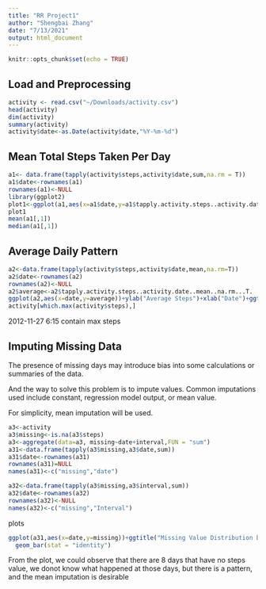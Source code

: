 ```yaml
---
title: "RR Project1"
author: "Shengbai Zhang"
date: "7/13/2021"
output: html_document
---
```


```r
knitr::opts_chunk$set(echo = TRUE)
```

## Load and Preprocessing 

```r
activity <- read.csv("~/Downloads/activity.csv")
head(activity)
dim(activity)
summary(activity)
activity$date<-as.Date(activity$date,"%Y-%m-%d")
```

## Mean Total Steps Taken Per Day

```r
a1<- data.frame(tapply(activity$steps,activity$date,sum,na.rm = T))
a1$date<-rownames(a1)
rownames(a1)<-NULL
library(ggplot2)
plot1<-ggplot(a1,aes(x=a1$date,y=a1$tapply.activity.steps..activity.date..sum..na.rm...T.))+geom_bar(stat="identity")+ylab("Total Steps")+xlab("Date")+ggtitle("Steps per Day")
plot1
mean(a1[,1])
median(a1[,1])
```

## Average Daily Pattern

```r
a2<-data.frame(tapply(activity$steps,activity$date,mean,na.rm=T))
a2$date<-rownames(a2)
rownames(a2)<-NULL
a2$average<-a2$tapply.activity.steps..activity.date..mean..na.rm...T.
ggplot(a2,aes(x=date,y=average))+ylab("Average Steps")+xlab("Date")+ggtitle("Average Steps per Day")+ geom_bar(stat="identity")
activity[which.max(activity$steps),]
```
2012-11-27 6:15 contain max steps

## Imputing Missing Data
The presence of missing days may introduce bias into some calculations or summaries of the data.

And the way to solve this problem is to impute values. Common imputations used include constant, regression model output, or mean value.

For simplicity, mean imputation will be used.
```r
a3<-activity
a3$missing<-is.na(a3$steps)
a3<-aggregate(data=a3, missing~date+interval,FUN = "sum")
a31<-data.frame(tapply(a3$missing,a3$date,sum))
a31$date<-rownames(a31)
rownames(a31)=NULL
names(a31)<-c("missing","date")
```
```r
a32<-data.frame(tapply(a3$missing,a3$interval,sum))
a32$date<-rownames(a32)
rownames(a32)<-NULL
names(a32)<-c("missing","Interval")
```
plots
```r
ggplot(a31,aes(x=date,y=missing))+ggtitle("Missing Value Distribution by Date")+
  geom_bar(stat = "identity")
```
From the plot, we could observe that there are 8 days that have no steps value, 
we donot know what happened at those days, but there is a pattern, and the mean 
imputation is desirable


